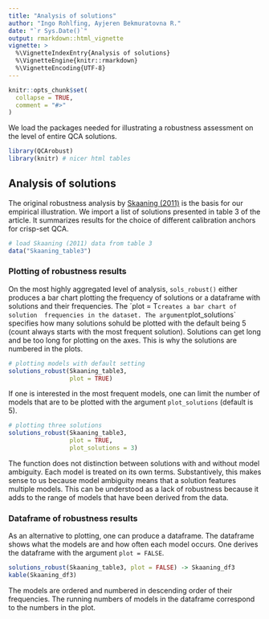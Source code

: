 ```yaml
---
title: "Analysis of solutions"
author: "Ingo Rohlfing, Ayjeren Bekmuratovna R."
date: "`r Sys.Date()`"
output: rmarkdown::html_vignette
vignette: >
  %\VignetteIndexEntry{Analysis of solutions}
  %\VignetteEngine{knitr::rmarkdown}
  %\VignetteEncoding{UTF-8}
---
```


```r
knitr::opts_chunk$set(
  collapse = TRUE,
  comment = "#>"
)
```

We load the packages needed for illustrating a robustness assessment on the 
level of entire QCA solutions.
```r
library(QCArobust)
library(knitr) # nicer html tables
```

## Analysis of solutions
The original robustness analysis by 
[Skaaning (2011)](http://10.1177/0049124111404818) is the basis for our 
empirical illustration. We import a list of solutions presented in table 3 of 
the article. It summarizes results for the choice of different calibration 
anchors for crisp-set QCA.
```r
# load Skaaning (2011) data from table 3
data("Skaaning_table3")
```

### Plotting of robustness results
On the most highly aggregated level of analysis, `sols_robust()` either produces
a bar chart plotting the frequency of solutions or a dataframe with solutions 
and their frequencies. The ´plot = T` creates a bar chart of solution 
frequencies in the dataset. The argument `plot_solutions` specifies how many 
solutions sohuld be plotted with the default being 5 (count always starts with
the most frequent solution). Solutions can get long and be too long for 
plotting on the axes. This is why the solutions are numbered in the plots.
```r
# plotting models with default setting
solutions_robust(Skaaning_table3, 
                 plot = TRUE)
```

If one is interested in the most frequent models, one can limit the number of 
models that are to be plotted with the argument `plot_solutions` (default is 5).
```r
# plotting three solutions
solutions_robust(Skaaning_table3, 
                 plot = TRUE, 
                 plot_solutions = 3)
```

The function does not distinction between solutions with and without model 
ambiguity. Each model is treated on its own terms. Substantively, this makes
sense to us because model ambiguity means that a solution features multiple 
models. This can be understood as a lack of robustness because it adds to the 
range of models that have been derived from the data. 

### Dataframe of robustness results
As an alternative to plotting, one can produce a dataframe. The dataframe shows 
what the models are and how often each model occurs. One derives the dataframe 
with the argument `plot = FALSE`.
```r
solutions_robust(Skaaning_table3, plot = FALSE) -> Skaaning_df3
kable(Skaaning_df3)
```

The models are ordered and numbered in descending order of their frequencies. 
The running numbers of models in the dataframe correspond to the numbers in the
plot.
